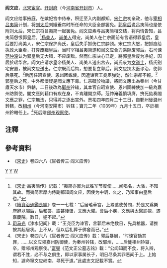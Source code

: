 '''阎文应'''{{BD|？||1039年|}}，[[北宋|北宋]][[宦官|宦官]]。[[开封府|开封府]]（今[[河南省|河南省]][[开封市|开封市]]）人。

阎文应给事掖庭，在嫔妃宫中侍奉，积迁至入内副都知。[[宋仁宗|宋仁宗]]初亲政，他与[[宰相|宰相]][[吕夷简|吕夷简]]计划，将[[章献皇后|刘太后]]刘娥垂帘时所任命的大臣全部罢免。[[郭皇后_(宋仁宗)|郭皇后]]说吕夷简也是依附刘太后，宋仁宗将吕夷简一起罢免。阎文应素与吕夷简相交结，将内情告知，吕夷简怨恨郭皇后。<ref>《[[宋史|宋史]]·吕夷简传》记载：“夷简亦罢为武胜军节度使……闻唱名，大骇，不知其故。而夷简素厚内侍副都知阎文应，因使为中诇，久之，乃知事由皇后也。”</ref>[[楊宗妙|杨美人]]、[[尚充仪|尚美人]]得宠，尚美人在仁宗面前有言语得罪皇后，皇后要打尚美人，宋仁宗保护尚氏，皇后失手抓伤仁宗脖颈。宋仁宗大怒，把抓痕给执政大臣看，打算废黜皇后。当时宰相吕夷简遂和阎文应合力乘隙废郭后。右司谏[[范仲淹|范仲淹]]认为郭皇后无大错，不应废黜。然而仁宗决心已定，將郭皇后废为净妃，囚居於瑶华宫。阎文应请求皇帝杨美人、尚美人送出宫去，尚氏废为[[女|女]][[道士|道士]]，杨氏别宅安置，被阎文应送出。仁宗既而后悔，想要复立郭后，阎文应挟太医诊治，使郭后暴死。<ref>《[[續資治通鑑長編|續資治通鑑長編]]》卷一一七載：“后居瑤華宮，上累遣使勞問，於是又爲樂府辭以賜后，后和答，語甚悽愴，文應大懼。會后小疾，文應與太醫診視，遷嘉慶院。數日，遽不起。”</ref>后历任昭宣使、[[恩州|恩州]][[团练使|团练使]]。因遭谏官[[王堯臣|王堯臣]]弹劾，然仁宗卻不報。<ref>[[司马光|司马光]]《涑水记闻》載：“王尧臣为谏官，言郭后未绝数日，先具棺器，请推按其起居状。上不从，但以后礼葬于佛舍而已。”</ref>郭皇后之死，中外都懷疑是閻文應下毒。仁宗礙於物議，將閻文應出為秦州（今甘肅天水市）鈐轄，二日後改為[[郓州|郓州]]钤辖，其本官自昭宣使、恩州團練使加一級為嘉州防禦使。閻文應則藉口有疾在身，不肯離開京師。范仲淹義憤填膺，拚死劾奏閻文應之罪，仁宗無法，只得將之逐出宮外。景祐四年四月二十三日，自鄆州徙潞州鈐轄，改[[相州|相州]]（今河南安陽市）钤辖；寶元二年（1039年）九月十五日，卒於相州鈐轄任上。<ref>《宋史》卷四六八《宦者传三·阎义应传》载：郭后暴崩，“时谏官劾其罪，……以文应领嘉州防御使，为秦州钤辖，改郓州，……后徙相州钤辖，卒，赠邻州观察使。”[[富弼|富弼]]《范文正公墓志铭》載：“公闻知而不食，将入辨，谓若不胜，必不与之俱生，即以家事属长子，明日尽条其罪恶闻于上。上始知，遽命窜文应岭南，寻死于道。”此處志文記載不實。</ref>死后赠[[邠州|邠州]][[观察使|观察使]]。

==注釋==
{{reflist}}

== 參考資料 ==
* 《[[宋史|宋史]]》卷四六八《宦者传三·阎义应传》

[[Category:宋朝宦官|Y]]
[[Category:开封人|Y]]
[[Category:閻姓|W]]